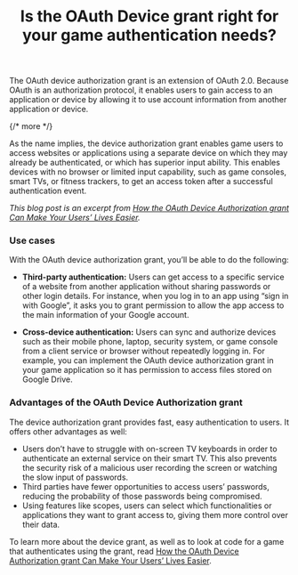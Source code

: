 ﻿---
publish_date: 2022-09-01 
title: Is the OAuth Device grant right for your game authentication needs?
description: How can the OAuth Device Authorization grant help your users easily autenticate into your game?
authors: Success Ologunsua
image: /img/blogs/device-grant-gaming/oauth-device-grant-game-users.png
categories: Education, Product
tags: gaming, device oauth grant 
excerpt_separator: "{/* more */}"
---

The OAuth device authorization grant is an extension of OAuth 2.0. Because OAuth is an authorization protocol, it enables users to gain access to an application or device by allowing it to use account information from another application or device.

{/* more */}

As the name implies, the device authorization grant enables game users to access websites or applications using a separate device on which they may already be authenticated, or which has superior input ability. This enables devices with no browser or limited input capability, such as game consoles, smart TVs, or fitness trackers, to get an access token after a successful authentication event.

_This blog post is an excerpt from [How the OAuth Device Authorization grant Can Make Your Users’ Lives Easier](/learn/expert-advice/gaming-entertainment/oauth-device-grant-gaming)._

### Use cases

With the OAuth device authorization grant, you’ll be able to do the following:

- **Third-party authentication:** Users can get access to a specific service of a website from another application without sharing passwords or other login details. For instance, when you log in to an app using “sign in with Google”, it asks you to grant permission to allow the app access to the main information of your Google account.

- **Cross-device authentication:** Users can sync and authorize devices such as their mobile phone, laptop, security system, or game console from a client service or browser without repeatedly logging in. For example, you can implement the OAuth device authorization grant in your game application so it has permission to access  files stored on Google Drive.

### Advantages of the OAuth Device Authorization grant

The device authorization grant provides fast, easy authentication to users. It offers other advantages as well:

- Users don’t have to struggle with on-screen TV keyboards in order to authenticate an external service on their smart TV. This also prevents the security risk of a malicious user recording the screen or watching the slow input of passwords.
- Third parties have fewer opportunities to access users’ passwords, reducing the probability of those passwords being compromised.
- Using features like scopes, users can select which functionalities or applications they want to grant access to, giving them more control over their data.

To learn more about the device grant, as well as to look at code for a game that authenticates using the grant, read [How the OAuth Device Authorization grant Can Make Your Users’ Lives Easier](/learn/expert-advice/gaming-entertainment/oauth-device-grant-gaming).

